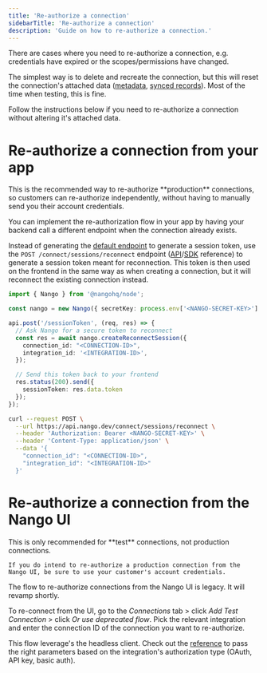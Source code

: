 ```yaml
---
title: 'Re-authorize a connection'
sidebarTitle: 'Re-authorize a connection'
description: 'Guide on how to re-authorize a connection.'
---
```


There are cases where you need to re-authorize a connection, e.g. credentials have expired or the scopes/permissions have changed.

The simplest way is to delete and recreate the connection, but this will reset the connection's attached data ([metadata](/guides/customer-configuration#store-customer-specific-data), [synced records](/guides/syncs/overview#sync-endpoints-and-data-caching)). Most of the time when testing, this is fine. 

Follow the instructions below if you need to re-authorize a connection without altering it's attached data.

# Re-authorize a connection from your app

<Tip>
This is the recommended way to re-authorize **production** connections, so customers can re-authorize independently, without having to manually send you their account credentials.
</Tip>

You can implement the re-authorization flow in your app by having your backend call a different endpoint when the connection already exists.

Instead of generating the [default endpoint](/guides/api-authorization/authorize-in-your-app-default-ui#1-generate-a-session-token-backend) to generate a session token, use the `POST /connect/sessions/reconnect` endpoint ([API](/reference/api/connect/sessions/reconnect)/[SDK](/reference/sdks/node#create-a-reconnect-session) reference) to generate a session token meant for reconnection. This token is then used on the frontend in the same way as when creating a connection, but it will reconnect the existing connection instead.

<Tabs>

<Tab title="Node">

```ts
import { Nango } from '@nangohq/node';

const nango = new Nango({ secretKey: process.env['<NANGO-SECRET-KEY>'] });

api.post('/sessionToken', (req, res) => {
  // Ask Nango for a secure token to reconnect
  const res = await nango.createReconnectSession({
    connection_id: "<CONNECTION-ID>",
    integration_id: '<INTEGRATION-ID>',
  });

  // Send this token back to your frontend
  res.status(200).send({
    sessionToken: res.data.token
  });
});
```
</Tab>

<Tab title="cURL">

```bash
curl --request POST \
  --url https://api.nango.dev/connect/sessions/reconnect \
  --header 'Authorization: Bearer <NANGO-SECRET-KEY>' \
  --header 'Content-Type: application/json' \
  --data '{
    "connection_id": "<CONNECTION-ID>",
    "integration_id": "<INTEGRATION-ID>"
  }'

```

</Tab>

</Tabs>

# Re-authorize a connection from the Nango UI

<Tip>
    This is only recommended for **test** connections, not production connections. 

    If you do intend to re-authorize a production connection from the Nango UI, be sure to use your customer's account credentials.
</Tip>

<Note>
    The flow to re-authorize connections from the Nango UI is legacy. It will revamp shortly. 
</Note>

To re-connect from the UI, go to the _Connections_ tab > click _Add Test Connection_ > click _Or use deprecated flow_. Pick the relevant integration and enter the connection ID of the connection you want to re-authorize. 

This flow leverage's the headless client. Check out the [reference](/reference/sdks/frontend#connect-using-the-headless-client) to pass the right parameters based on the integration's authorization type (OAuth, API key, basic auth).


